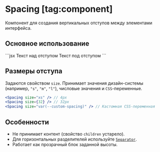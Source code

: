 <Overview>

# Spacing [tag:component]

Компонент для создания вертикальных отступов между элементами интерфейса.

</Overview>

## Основное использование


<Playground Wrapper={BlockWrapper}>
  ```jsx
  <Text>Текст над отступом</Text>
  <Spacing size="4xl" />
  <Text>Текст под отступом</Text>
  ```
</Playground>

## Размеры отступа

Задаются свойством `size`.
Принимает значения дизайн-системы (например, `"s"`, `"m"`, `"l"`), числовые значения и `CSS`-переменные.

```jsx
<Spacing size="xs" /> // 4px
<Spacing size={32} /> // 32px
<Spacing size="var(--custom-spacing)" /> // Кастомная CSS-переменная
```

## Особенности

- Не принимает контент (свойство `children` устарело).
- Для горизонтальных разделителей используйте [`Separator`](/components/separator).
- Работает как прозрачный блок заданной высоты.
